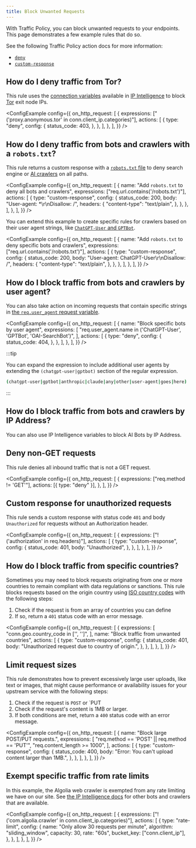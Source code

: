 ```yaml
---
title: Block Unwanted Requests
---
```





With Traffic Policy, you can block unwanted requests to your endpoints. This page demonstrates a few example rules that do so.

See the following Traffic Policy action docs for more information:

- [`deny`](/traffic-policy/actions/deny/)
- [`custom-response`](/traffic-policy/actions/custom-response/)

## How do I deny traffic from Tor?

This rule uses the [connection variables](/traffic-policy/variables/connection/) available in [IP Intelligence](/traffic-policy/variables/ip-intel) to block [Tor](<https://en.wikipedia.org/wiki/Tor_(network)>) exit node IPs.

<ConfigExample
	config={{
		on_http_request: [
			{
				expressions: ["('proxy.anonymous.tor' in conn.client_ip.categories)"],
				actions: [
					{
						type: "deny",
						config: {
							status_code: 403,
						},
					},
				],
			},
		],
	}}
/>

## How do I deny traffic from bots and crawlers with a `robots.txt`?

This rule returns a custom response with a [`robots.txt` file](https://developers.google.com/search/docs/crawling-indexing/robots/intro) to deny search engine or [AI crawlers](https://platform.openai.com/docs/bots/) on all paths.

<ConfigExample
	config={{
		on_http_request: [
			{
				name: "Add `robots.txt` to deny all bots and crawlers",
				expressions: ["req.url.contains('/robots.txt')"],
				actions: [
					{
						type: "custom-response",
						config: {
							status_code: 200,
							body: "User-agent: *\r\nDisallow: /",
							headers: {
								"content-type": "text/plain",
							},
						},
					},
				],
			},
		],
	}}
/>

You can extend this example to create specific rules for crawlers based on their user agent strings, like [`ChatGPT-User` and `GPTBot`](https://platform.openai.com/docs/bots).

<ConfigExample
	config={{
		on_http_request: [
			{
				name: "Add `robots.txt` to deny specific bots and crawlers",
				expressions: ["req.url.contains('/robots.txt')"],
				actions: [
					{
						type: "custom-response",
						config: {
							status_code: 200,
							body: "User-agent: ChatGPT-User\\r\\nDisallow: /",
							headers: {
								"content-type": "text/plain",
							},
						},
					},
				],
			},
		],
	}}
/>

## How do I block traffic from bots and crawlers by user agent?

You can also take action on incoming requests that contain specific strings in [the `req.user_agent` request variable](/traffic-policy/variables/req/#requser_agent).

<ConfigExample
	config={{
		on_http_request: [
			{
				name: "Block specific bots by user agent",
				expressions: [
					"req.user_agent.name in ('ChatGPT-User', 'GPTBot', 'OAI-SearchBot')",
				],
				actions: [
					{
						type: "deny",
						config: {
							status_code: 404,
						},
					},
				],
			},
		],
	}}
/>

:::tip

You can expand the expression to include additional user agents by extending the `(chatgpt-user|gptbot)` section of the regular expression.

```bash
(chatgpt-user|gptbot|anthropic|claude|any|other|user-agent|goes|here)
```

:::

## How do I block traffic from bots and crawlers by IP Address?

You can also use IP Intelligence variables to block AI Bots by IP Address.

<BlockAIBotsByIPIntel />

## Deny non-GET requests

This rule denies all inbound traffic that is not a GET request.

<ConfigExample
	config={{
		on_http_request: [
			{
				expressions: ["req.method != 'GET'"],
				actions: [{ type: "deny" }],
			},
		],
	}}
/>

## Custom response for unauthorized requests

This rule sends a custom response with status code `401` and body `Unauthorized` for requests without an Authorization header.

<ConfigExample
	config={{
		on_http_request: [
			{
				expressions: ["!('authorization' in req.headers)"],
				actions: [
					{
						type: "custom-response",
						config: {
							status_code: 401,
							body: "Unauthorized",
						},
					},
				],
			},
		],
	}}
/>

## How do I block traffic from specific countries?

Sometimes you may need to block requests originating from one or more countries to remain compliant with data regulations or sanctions. This rule blocks requests based on the origin country using [ISO country codes](https://en.wikipedia.org/wiki/List_of_ISO_3166_country_codes) with the following steps:

1. Check if the request is from an array of countries you can define
1. If so, return a `401` status code with an error message.

<ConfigExample
	config={{
		on_http_request: [
			{
				expressions: [
					"conn.geo.country_code in ['<COUNTRY-01>', '<COUNTRY-02>']",
				],
				name: "Block traffic from unwanted countries",
				actions: [
					{
						type: "custom-response",
						config: {
							status_code: 401,
							body: "Unauthorized request due to country of origin.",
						},
					},
				],
			},
		],
	}}
/>

## Limit request sizes

This rule demonstrates how to prevent excessively large user uploads, like text or images, that might cause performance or availability issues for your upstream service with the following steps:

1. Check if the request is `POST` or `PUT
1. Check if the request's content is 1MB or larger.
1. If both conditions are met, return a `400` status code with an error message.

<ConfigExample
	config={{
		on_http_request: [
			{
				name: "Block large POST/PUT requests.",
				expressions: [
					"req.method == 'POST' || req.method == 'PUT'",
					"req.content_length >= 1000",
				],
				actions: [
					{
						type: "custom-response",
						config: {
							status_code: 400,
							body: "Error: You can't upload content larger than 1MB.",
						},
					},
				],
			},
		],
	}}
/>

## Exempt specific traffic from rate limits

In this example, the Algolia web crawler is exempted from any rate limiting we have on our site. See [the IP Intelligence docs](/traffic-policy/variables/ip-intel/#ip-categories) for other bots and crawlers that are available.

<ConfigExample
	config={{
		on_http_request: [
			{
				expressions: ["!('com.algolia.crawler' in conn.client_ip.categories)"],
				actions: [
					{
						type: "rate-limit",
						config: {
							name: "Only allow 30 requests per minute",
							algorithm: "sliding_window",
							capacity: 30,
							rate: "60s",
							bucket_key: ["conn.client_ip"],
						},
					},
				],
			},
		],
	}}
/>
